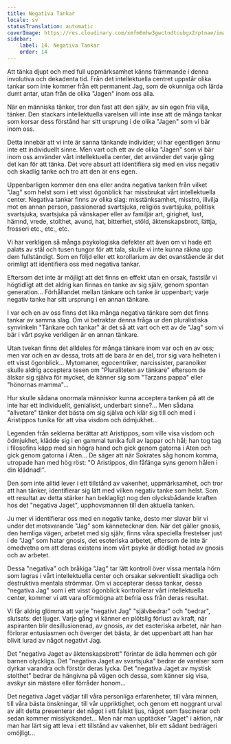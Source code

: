 ```yaml
---
title: Negativa Tankar
locale: sv
statusTranslation: automatic
coverImage: https://res.cloudinary.com/xmfm6mhw3gwctndtcubgx2rptnae/image/upload/v1740468922/small_cover_tratado_de_psicologia_revolucionaria_a4c0dca4e0.webp
sidebar:
    label: 14. Negativa Tankar
    order: 14
---
```

Att tänka djupt och med full uppmärksamhet känns främmande i denna involutiva och dekadenta tid. Från det intellektuella centret uppstår olika tankar som inte kommer från ett permanent Jag, som de okunniga och lärda dumt antar, utan från de olika "Jagen" inom oss alla.

När en människa tänker, tror den fast att den själv, av sin egen fria vilja, tänker. Den stackars intellektuella varelsen vill inte inse att de många tankar som korsar dess förstånd har sitt ursprung i de olika "Jagen" som vi bär inom oss.

Detta innebär att vi inte är sanna tänkande individer; vi har egentligen ännu inte ett individuellt sinne. Men vart och ett av de olika "Jagen" som vi bär inom oss använder vårt intellektuella center, det använder det varje gång det kan för att tänka. Det vore absurt att identifiera sig med en viss negativ och skadlig tanke och tro att den är ens egen.

Uppenbarligen kommer den ena eller andra negativa tanken från vilket "Jag" som helst som i ett visst ögonblick har missbrukat vårt intellektuella center. Negativa tankar finns av olika slag: misstänksamhet, misstro, illvilja mot en annan person, passionerad svartsjuka, religiös svartsjuka, politisk svartsjuka, svartsjuka på vänskaper eller av familjär art, girighet, lust, hämnd, vrede, stolthet, avund, hat, bitterhet, stöld, äktenskapsbrott, lättja, frosseri etc., etc., etc.

Vi har verkligen så många psykologiska defekter att även om vi hade ett palats av stål och tusen tungor för att tala, skulle vi inte kunna räkna upp dem fullständigt. Som en följd eller ett korollarium av det ovanstående är det orimligt att identifiera oss med negativa tankar.

Eftersom det inte är möjligt att det finns en effekt utan en orsak, fastslår vi högtidligt att det aldrig kan finnas en tanke av sig själv, genom spontan generation... Förhållandet mellan tänkare och tanke är uppenbart; varje negativ tanke har sitt ursprung i en annan tänkare.

I var och en av oss finns det lika många negativa tänkare som det finns tankar av samma slag. Om vi betraktar denna fråga ur den pluralistiska synvinkeln "Tänkare och tankar" är det så att vart och ett av de "Jag" som vi bär i vårt psyke verkligen är en annan tänkare.

Utan tvekan finns det alldeles för många tänkare inom var och en av oss; men var och en av dessa, trots att de bara är en del, tror sig vara helheten i ett visst ögonblick... Mytomaner, egocentriker, narcissister, paranoiker skulle aldrig acceptera tesen om "Pluraliteten av tänkare" eftersom de älskar sig själva för mycket, de känner sig som "Tarzans pappa" eller "hönornas mamma"...

Hur skulle sådana onormala människor kunna acceptera tanken på att de inte har ett individuellt, genialiskt, underbart sinne?... Men sådana "allvetare" tänker det bästa om sig själva och klär sig till och med i Aristippos tunika för att visa visdom och ödmjukhet...

Legenden från seklerna berättar att Aristippos, som ville visa visdom och ödmjukhet, klädde sig i en gammal tunika full av lappar och hål; han tog tag i filosofins käpp med sin högra hand och gick genom gatorna i Aten och gick genom gatorna i Aten... De säger att när Sokrates såg honom komma, utropade han med hög röst: "O Aristippos, din fåfänga syns genom hålen i din klädnad!".

Den som inte alltid lever i ett tillstånd av vakenhet, uppmärksamhet, och tror att han tänker, identifierar sig lätt med vilken negativ tanke som helst. Som ett resultat av detta stärker han beklagligt nog den olycksbådande kraften hos det "negativa Jaget", upphovsmannen till den aktuella tanken.

Ju mer vi identifierar oss med en negativ tanke, desto mer slavar blir vi under det motsvarande "Jag" som kännetecknar den. När det gäller gnosis, den hemliga vägen, arbetet med sig själv, finns våra speciella frestelser just i de "Jag" som hatar gnosis, det esoteriska arbetet, eftersom de inte är omedvetna om att deras existens inom vårt psyke är dödligt hotad av gnosis och av arbetet.

Dessa "negativa" och bråkiga "Jag" tar lätt kontroll över vissa mentala hörn som lagras i vårt intellektuella center och orsakar sekventiellt skadliga och destruktiva mentala strömmar. Om vi accepterar dessa tankar, dessa "negativa Jag" som i ett visst ögonblick kontrollerar vårt intellektuella center, kommer vi att vara oförmögna att befria oss från deras resultat.

Vi får aldrig glömma att varje "negativt Jag" "självbedrar" och "bedrar", slutsats: det ljuger. Varje gång vi känner en plötslig förlust av kraft, när aspiranten blir desillusionerad, av gnosis, av det esoteriska arbetet, när han förlorar entusiasmen och överger det bästa, är det uppenbart att han har blivit lurad av något negativt Jag.

Det "negativa Jaget av äktenskapsbrott" förintar de ädla hemmen och gör barnen olyckliga. Det "negativa Jaget av svartsjuka" bedrar de varelser som dyrkar varandra och förstör deras lycka. Det "negativa Jaget av mystisk stolthet" bedrar de hängivna på vägen och dessa, som känner sig visa, avskyr sin mästare eller förråder honom...

Det negativa Jaget vädjar till våra personliga erfarenheter, till våra minnen, till våra bästa önskningar, till vår uppriktighet, och genom ett noggrant urval av allt detta presenterar det något i ett falskt ljus, något som fascinerar och sedan kommer misslyckandet... Men när man upptäcker "Jaget" i aktion, när man har lärt sig att leva i ett tillstånd av vakenhet, blir ett sådant bedrägeri omöjligt...

